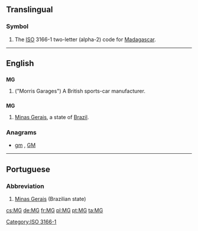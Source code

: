 {{also|mg|Mg|.mg}}
==Translingual==

===Symbol===
{{head|mul|symbol}}
# The [[ISO]] 3166-1 two-letter (alpha-2) code for [[Madagascar]].

[[Category:ISO 3166-1]]
----

==English==

==={{initialism-old|en}}===
{{wikipedia|MG (car)}}
'''MG'''

# ("Morris Garages") A British sports-car manufacturer.

==={{abbreviation-old|en}}===
'''MG'''

# [[Minas Gerais]], a state of [[Brazil]].

===Anagrams===
* [[gm#English|gm]] , [[GM#English|GM]]
----

==Portuguese==

===Abbreviation===
{{head|pt|abbreviation}}

# [[Minas Gerais]] (Brazilian state)

[[cs:MG]]
[[de:MG]]
[[fr:MG]]
[[pl:MG]]
[[pt:MG]]
[[ta:MG]]